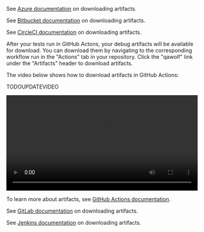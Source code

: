
<CiTabs>
<TabItem value="azure">

See [Azure documentation](https://docs.microsoft.com/en-us/azure/devops/pipelines/artifacts/pipeline-artifacts?view=azure-devops&tabs=classic#downloading-artifacts) on downloading artifacts.

</TabItem>
<TabItem value="bitbucket">

See [Bitbucket documentation](https://confluence.atlassian.com/bitbucket/using-artifacts-in-steps-935389074.html#Usingartifactsinsteps-artifact_expiry) on downloading artifacts.

</TabItem>
<TabItem value="circleci">

See [CircleCI documentation](https://circleci.com/docs/2.0/artifacts/#artifacts-overview) on downloading artifacts.

</TabItem>
<TabItem value="github">

After your tests run in GitHub Actons, your debug artifacts will be available for download. You can download them by navigating to the corresponding workflow run in the "Actions" tab in your repository. Click the "qawolf" link under the "Artifacts" header to download artifacts.

The video below shows how to download artifacts in GitHub Actions:

TODOUPDATEVIDEO

<video controls title="download artifacts in GitHub" width="100%">
  <source
    src="https://storage.googleapis.com/docs.qawolf.com/guides/github_artifacts.mp4"
    type="video/mp4"
  />
</video>

To learn more about artifacts, see [GitHub Actions documentation](https://help.github.com/en/actions/automating-your-workflow-with-github-actions/persisting-workflow-data-using-artifacts).

</TabItem>
<TabItem value="gitlab">

See [GitLab documentation](https://docs.gitlab.com/ee/user/project/pipelines/job_artifacts.html#downloading-artifacts) on downloading artifacts.

</TabItem>
<TabItem value="jenkins">

See [Jenkins documentation](https://plugins.jenkins.io/artifactdeployer) on downloading artifacts.

</TabItem>
</CiTabs>
